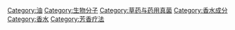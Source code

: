 {{Commonscat|Essential oils}}

[[Category:油|Category:油]]
[[Category:生物分子|Category:生物分子]]
[[Category:草药与药用真菌|Category:草药与药用真菌]]
[[Category:香水成分|Category:香水成分]]
[[Category:香水|Category:香水]]
[[Category:芳香疗法|Category:芳香疗法]]